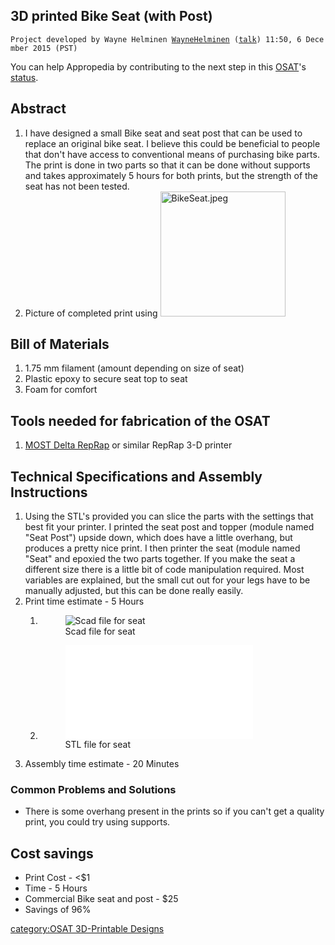 {{777}}
==3D printed Bike Seat (with Post) ==
 Project developed by Wayne Helminen [[User:WayneHelminen|WayneHelminen]] ([[User talk:WayneHelminen|talk]]) 11:50, 6 December 2015 (PST)
{{Statusboxtop}}
{{status-design}}
{{status-prototype}}
You can help Appropedia by contributing to the next step in this [[OSAT]]'s [[:Category:Status|status]].
{{boxbottom}}

==Abstract==
# I have designed a small Bike seat and seat post that can be used to replace an original bike seat. I believe this could be beneficial to people that don't have access to conventional means of purchasing bike parts. The print is done in two parts so that it can be done without supports and takes approximately 5 hours for both prints, but the strength of the seat has not been tested. 
# Picture of completed print using [[Image:BikeSeat.jpeg|200px|right]]

== Bill of Materials==
# 1.75 mm filament (amount depending on size of seat)
# Plastic epoxy to secure seat top to seat
# Foam for comfort


== Tools needed for fabrication of the OSAT==
# [[Athena Build Overview| MOST Delta RepRap]] or similar RepRap 3-D printer

== Technical Specifications and Assembly Instructions==
# Using the STL's provided you can slice the parts with the settings that best fit your printer. I printed the seat post and topper (module named "Seat Post") upside down, which does have a little overhang, but produces a pretty nice print. I then printer the seat (module named "Seat" and epoxied the two parts together. If you make the seat a different size there is a little bit of code manipulation required. Most variables are explained, but the small cut out for your legs have to be manually adjusted, but this can be done really easily.
# Print time estimate - 5 Hours
## [[File:BikeSeatRev2.scad|Scad file for seat]]
## [[File:BikeSeatRev2STL.stl|STL file for seat]]
# Assembly time estimate - 20 Minutes

=== Common Problems and Solutions===
* There is some overhang present in the prints so if you can't get a quality print, you could try using supports.

== Cost savings==
* Print Cost - <$1
* Time - 5 Hours
* Commercial Bike seat and post - $25
* Savings of 96%

[[category:OSAT 3D-Printable Designs]]
